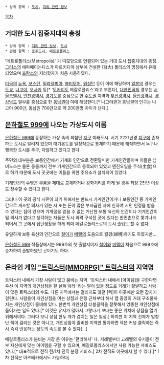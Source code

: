  * 상위 항목 : [[도시]], [[지리 관련 정보]]

{{{+1 Megalopolis}}} 

[[목차]]
 
== 거대한 도시 집중지대의 총칭 ==
 * 상위 항목 : [[지리 관련 정보]], [[도시]]
 * 관련 항목 : [[종주도시]], [[메트로폴리스]]
 
'메트로폴리스(Metropolis)' 가 띠모양으로 연결되어 있는 거대 도시 집중지대의 총칭. [[그리스]]의 에파메이논다스가 아르키디아 남부에 건설한 대(大) 폴리스의 명칭에서 유래되었으며 [[프랑스]]의 지리학자가 처음 사용하였다. 

[[미국]]의 [[뉴욕]], [[보스턴]], [[필라델피아]], [[볼티모어]], [[워싱턴]] 등이 이에 해당하며 [[일본]]의 경우는 [[도쿄]], [[나고야]], [[오사카]] 등[* '[[도카이도]] 메갈로폴리스'라고 부른다], [[대한민국]]의 경우는 [[서울특별시]], [[인천광역시]], [[경기도]]를 중심으로 한 [[수도권]] 지역과 [[부산광역시]], [[울산광역시]], [[경상남도]] 일부를 중심으로 한 [[동남권]]이 이에 해당한다.[* 나고야권과 동남권의 인구는 나고야 900만, 동남권 700만으로 약 200만명 차이가 난다.]

== [[은하철도 999]]에 나오는 가상도시 이름 == 
[[은하철도 999]]에 등장하는 가상 속의 최첨단 [[지구]] 미래도시. 서기 2221년경 [[지구]]에 존재하는 도시로 알려져 있으며 대기온도를 일정적으로 통제하기 때문에 쾌적하면서 누구나 행복한 도시를 추구, 자임하고 있다고 한다. 

주민의 대부분은 보통인간에서 기계화 인간으로 전환탈피한 기계인간들이며 이들은 남녀노소는 물론 동물까지 전부 기계인간으로 등록되어 있었고 엔진오일을 주식(主食)으로 하기 때문에 도시 곳곳에는 이들을 위한 주유소가 설치되어 있었다. 

기계인간의 수명은 부품을 제대로 교체하거나 강화처리를 하게 될 경우 최장 2천년 이상도 장수할 수 있다고 한다. 

그러나 이 곳의 공식 시민이 되기 위해서는 반드시 기계인간이거나 보통인간 중 기계인간으로 개조할 의사가 있는 자 또는 돈이 많은 부자급인 자에 한하여 시민 인정을 받을 수 있다는 점이 있으며 기계몸을 얻을 수 없는 가난한 보통 육신의 인간이나 기계인간이 될 의사가 없다고 생각하는 자들은 도시 외곽 구석진 곳에 있다는 빈민촌으로 쫓겨나게 되어서 그 곳에서 집단생활을 하게 되며 메갈로폴리스로의 도시 출입도 할 수 없다. 

유일하게 보통 육신의 인간으로 [[철이]]가 [[메텔]]의 도움으로 월경(越境)하기도 하였지만.... 

[[은하철도 999]] 작품상에서는 999호의 첫 출발지이자 [[철이]]와 [[메텔]]이 처음으로 999호에 승차하여 출발하였던 곳이기도 하다.

== 온라인 게임 [["트릭스터(MMORPG)" 트릭스터]]의 지역명 ==
트릭스터 내에서 가장 사람이 많고 붐비는 지역. '트릭스터 내에서 [아이템]을 구한다면 우선 이 지역의 개인상점을 잘 살펴 봐라' 라는 말이 있을 정도로 거래가 활발하고 사람이 많은 트릭스터의 수도. 다른 지역에서는 걸리지도 않던 [렉]이 이곳에만 오면 갑자기 걸린다. 사람들이 개인상점을 여는 상점과 은행 근처부터 해서 맵 중앙의 거대 구조물까지는 개인상점이 즐비해 있다. 한번씩 개인상점 더블클릭을 잘못해서 엉뚱한 개인상점에 들어가는 일도 있다.[* 이것은 유저가 많아서 그렇다기 보다는 좋은 위치에 상점을 열기 위해서이다. 그러다 보니 상점 한두 개가 겹치는 일은 일상.] 하지만 이 지역 전체가 엄청난 렉이 걸리는 것은 아니고, 개인상점이 즐비한 지역만 통과하면 렉은 커녕 클릭하는 즉시 즉각 반응하는 정도의 속도를 볼 수 있다(...).

메갈로폴리스가 붐비는 가장 큰 이유는 '편리해서' 다. 저레벨부터 고레벨의 유저들이 전부 자신에게 맞는 아이템을 구할 수 있으며, 메갈로폴리스에서만 사용 가능한 서비스도 있다.[* 대표적으로 전직 전/1차 전직 분장 서비스.] 2차 전직도 이곳에서 할 수 있다.[* 1차 전직은 아즈테카에서도 가능하다]
